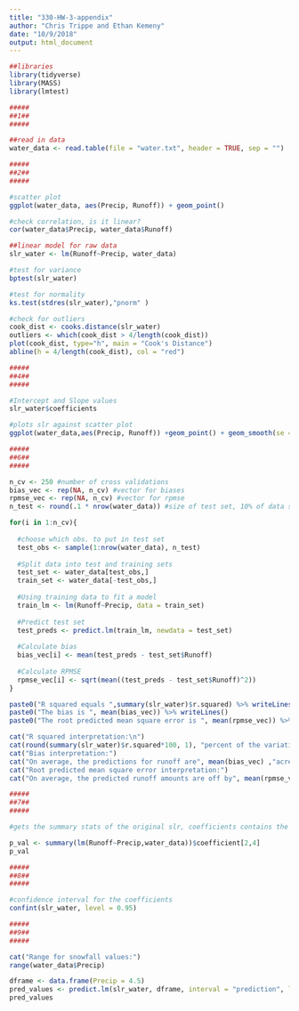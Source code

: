 ```yaml
---
title: "330-HW-3-appendix"
author: "Chris Trippe and Ethan Kemeny"
date: "10/9/2018"
output: html_document
---
```

```r
##libraries
library(tidyverse)
library(MASS)
library(lmtest)

#####
##1##
#####

##read in data
water_data <- read.table(file = "water.txt", header = TRUE, sep = "")
```


```r
#####
##2##
#####

#scatter plot
ggplot(water_data, aes(Precip, Runoff)) + geom_point()

#check correlation, is it linear?
cor(water_data$Precip, water_data$Runoff)

##linear model for raw data
slr_water <- lm(Runoff~Precip, water_data)

#test for variance
bptest(slr_water)

#test for normality
ks.test(stdres(slr_water),"pnorm" )

#check for outliers
cook_dist <- cooks.distance(slr_water)
outliers <- which(cook_dist > 4/length(cook_dist))
plot(cook_dist, type="h", main = "Cook's Distance")
abline(h = 4/length(cook_dist), col = "red")
```


```r
#####
##4##
#####

#Intercept and Slope values
slr_water$coefficients

#plots slr against scatter plot
ggplot(water_data,aes(Precip, Runoff)) +geom_point() + geom_smooth(se = FALSE,method = "lm")
```


```r
#####
##6##
#####

n_cv <- 250 #number of cross validations
bias_vec <- rep(NA, n_cv) #vector for biases
rpmse_vec <- rep(NA, n_cv) #vector for rpmse
n_test <- round(.1 * nrow(water_data)) #size of test set, 10% of data se

for(i in 1:n_cv){
   
  #choose which obs. to put in test set
  test_obs <- sample(1:nrow(water_data), n_test)
  
  #Split data into test and training sets
  test_set <- water_data[test_obs,]
  train_set <- water_data[-test_obs,]
  
  #Using training data to fit a model
  train_lm <- lm(Runoff~Precip, data = train_set)
  
  #Predict test set
  test_preds <- predict.lm(train_lm, newdata = test_set)
  
  #Calculate bias
  bias_vec[i] <- mean(test_preds - test_set$Runoff)
  
  #Calculate RPMSE
  rpmse_vec[i] <- sqrt(mean((test_preds - test_set$Runoff)^2))
}

paste0("R squared equals ",summary(slr_water)$r.squared) %>% writeLines()
paste0("The bias is ", mean(bias_vec)) %>% writeLines()
paste0("The root predicted mean square error is ", mean(rpmse_vec)) %>% writeLines()

cat("R squared interpretation:\n")
cat(round(summary(slr_water)$r.squared*100, 1), "percent of the variation in the amount of runoff is explained away by the amount of snowfall.")
cat("Bias interpretation:")
cat("On average, the predictions for runoff are", mean(bias_vec) ,"acre-feet too high.")
cat("Root predicted mean square error interpretation:")
cat("On average, the predicted runoff amounts are off by", mean(rpmse_vec), "feet.")
```


```r
#####
##7##
#####

#gets the summary stats of the original slr, coefficients contains the pvalues for hypothesis test in the fourth column

p_val <- summary(lm(Runoff~Precip,water_data))$coefficient[2,4]
p_val
```


```r
#####
##8##
#####

#confidence interval for the coefficients
confint(slr_water, level = 0.95)
```


```r
#####
##9##
#####

cat("Range for snowfall values:")
range(water_data$Precip)

dframe <- data.frame(Precip = 4.5)
pred_values <- predict.lm(slr_water, dframe, interval = "prediction", level = 0.95)
pred_values
```

